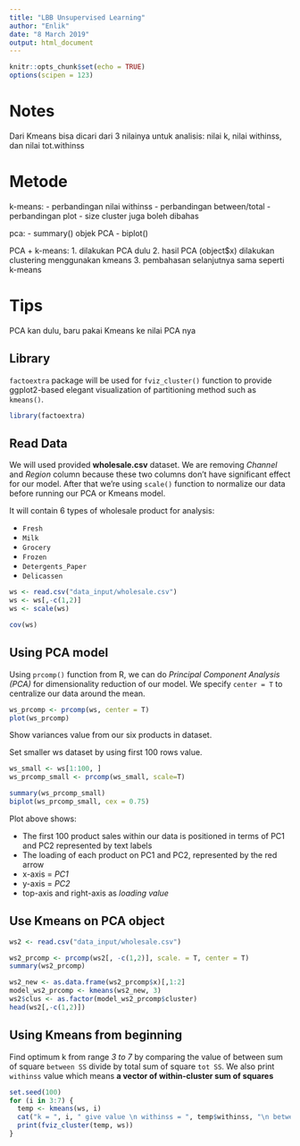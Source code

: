 ```yaml
---
title: "LBB Unsupervised Learning"
author: "Enlik"
date: "8 March 2019"
output: html_document
---
```


```r
knitr::opts_chunk$set(echo = TRUE)
options(scipen = 123)
```


# Notes
Dari Kmeans bisa dicari dari 3 nilainya untuk analisis:
nilai k, nilai withinss, dan nilai tot.withinss

# Metode
k-means:
- perbandingan nilai withinss
- perbandingan between/total
- perbandingan plot
- size cluster juga boleh dibahas

pca:
- summary() objek PCA
- biplot()

PCA + k-means:
1. dilakukan PCA dulu
2. hasil PCA (object$x) dilakukan clustering menggunakan kmeans
3. pembahasan selanjutnya sama seperti k-means

# Tips
PCA kan dulu, baru pakai Kmeans ke nilai PCA nya


## Library
`factoextra` package will be used for `fviz_cluster()` function to provide ggplot2-based elegant visualization of partitioning method such as `kmeans()`.
```r
library(factoextra)
```

## Read Data
We will used provided **wholesale.csv** dataset.
We are removing *Channel* and *Region* column because these two columns don't have significant effect for our model.
After that we're using `scale()` function to normalize our data before running our PCA or Kmeans model.

It will contain 6 types of wholesale product for analysis:

- `Fresh`
- `Milk`
- `Grocery`
- `Frozen`
- `Detergents_Paper`
- `Delicassen`

```r
ws <- read.csv("data_input/wholesale.csv")
ws <- ws[,-c(1,2)]
ws <- scale(ws)
```

```r
cov(ws)
```

## Using PCA model
Using `prcomp()` function from R, we can do *Principal Component Analysis (PCA)* for dimensionality reduction of our model.
We specify `center = T` to centralize our data around the mean.
```r
ws_prcomp <- prcomp(ws, center = T)
plot(ws_prcomp)
```
Show variances value from our six products in dataset.


Set smaller ws dataset by using first 100 rows value.
```r
ws_small <- ws[1:100, ]
ws_prcomp_small <- prcomp(ws_small, scale=T)

summary(ws_prcomp_small)
biplot(ws_prcomp_small, cex = 0.75)
```
Plot above shows:

- The first 100 product sales within our data is positioned in terms of PC1 and PC2 represented by text labels
- The loading of each product on PC1 and PC2, represented by the red arrow
- x-axis = *PC1*
- y-axis = *PC2*
- top-axis and right-axis as *loading value*


## Use Kmeans on PCA object
```r
ws2 <- read.csv("data_input/wholesale.csv")

ws2_prcomp <- prcomp(ws2[, -c(1,2)], scale. = T, center = T)
summary(ws2_prcomp)
```

```r
ws2_new <- as.data.frame(ws2_prcomp$x)[,1:2]
model_ws2_prcomp <- kmeans(ws2_new, 3)
ws2$clus <- as.factor(model_ws2_prcomp$cluster)
head(ws2[,-c(1,2)])
```

## Using Kmeans from beginning
Find optimum k from range *3 to 7* by comparing the value of between sum of square `between SS` divide by total sum of square `tot SS`. 
We also print `withinss` value which means **a vector of within-cluster sum of squares**
```r
set.seed(100)
for (i in 3:7) {
  temp <- kmeans(ws, i)
  cat("k = ", i, " give value \n withinss = ", temp$withinss, "\n betweenss/totss = ", round(temp$betweenss/temp$totss, 4)*100,"% \n\n")
  print(fviz_cluster(temp, ws))
}
```




